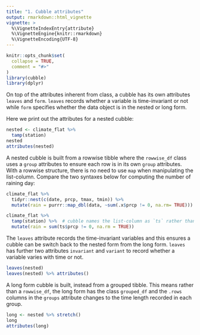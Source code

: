 ```yaml
---
title: "1. Cubble attributes"
output: rmarkdown::html_vignette
vignette: >
  %\VignetteIndexEntry{attribute}
  %\VignetteEngine{knitr::rmarkdown}
  %\VignetteEncoding{UTF-8}
---
```


```r
knitr::opts_chunk$set(
  collapse = TRUE,
  comment = "#>"
)
library(cubble)
library(dplyr)
```

On top of the attributes inherent from class, a cubble has its own attributes `leaves` and `form`. `leaves` records whether a variable is time-invariant or not while `form` specifies whether the data object is in the nested or long form. 

Here we print out the attributes for a nested cubble: 

```r
nested <- climate_flat %>% 
  tamp(station)
nested
attributes(nested)
```

A nested cubble is built from a rowwise tibble where the `rowwise_df` class uses a `group` attributes to ensure each row is in its own `group` attributes. With a rowwise structure, there is no need to use `map` when manipulating the list-column. Compare the two syntaxes below for computing the number of raining day:

```r
climate_flat %>% 
  tidyr::nest(c(date, prcp, tmax, tmin)) %>% 
  mutate(rain = purrr::map_dbl(data, ~sum(.x$prcp != 0, na.rm= TRUE)))

climate_flat %>%
  tamp(station) %>%  # cubble names the list-column as `ts` rather than `data`
  mutate(rain = sum(ts$prcp != 0, na.rm = TRUE))
```

The `leaves` attribute records the time-invariant variables and this ensures a cubble can be switch back to the nested form from the long form. `leaves` has further two attributes `invariant` and `variant` to record whether a variable varies with time or not.

```r
leaves(nested)
leaves(nested) %>% attributes()
```

A long form cubble is built, instead from a grouped tibble. This means rather than a `rowwise_df`, the long form has the class `grouped_df` and the `.rows` columns in the `groups` attribute changes to the time length recorded in each group.

```r
long <- nested %>% stretch()
long
attributes(long)
```
